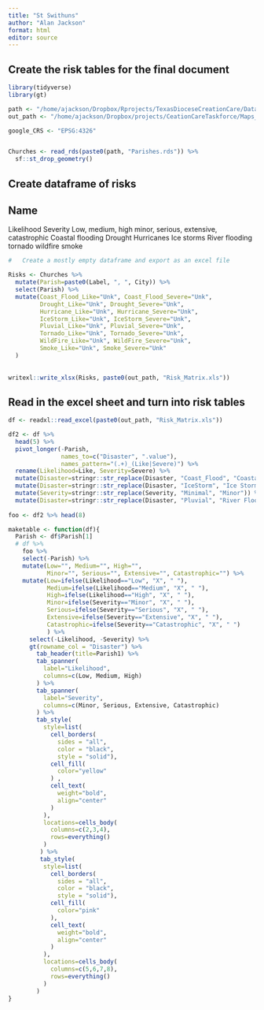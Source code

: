 ```yaml
---
title: "St Swithuns"
author: "Alan Jackson"
format: html
editor: source
---
```


## Create the risk tables for the final document

```r

library(tidyverse)
library(gt)

path <- "/home/ajackson/Dropbox/Rprojects/TexasDioceseCreationCare/Data/"
out_path <- "/home/ajackson/Dropbox/projects/CeationCareTaskforce/Maps_and_tables/Risk/"

google_CRS <- "EPSG:4326"


Churches <- read_rds(paste0(path, "Parishes.rds")) %>% 
  sf::st_drop_geometry()

```

##    Create dataframe of risks

Name
----
Likelihood          Severity
Low, medium, high   minor, serious, extensive, catastrophic
Coastal flooding
Drought
Hurricanes
Ice storms
River flooding
tornado
wildfire
smoke

```r

#   Create a mostly empty dataframe and export as an excel file

Risks <- Churches %>% 
  mutate(Parish=paste0(Label, ", ", City)) %>% 
  select(Parish) %>% 
  mutate(Coast_Flood_Like="Unk", Coast_Flood_Severe="Unk",
         Drought_Like="Unk", Drought_Severe="Unk",
         Hurricane_Like="Unk", Hurricane_Severe="Unk",
         IceStorm_Like="Unk", IceStorm_Severe="Unk",
         Pluvial_Like="Unk", Pluvial_Severe="Unk",
         Tornado_Like="Unk", Tornado_Severe="Unk",
         WildFire_Like="Unk", WildFire_Severe="Unk",
         Smoke_Like="Unk", Smoke_Severe="Unk"
  )
         
         
writexl::write_xlsx(Risks, paste0(out_path, "Risk_Matrix.xls"))

```

##        Read in the excel sheet and turn into risk tables

```r

df <- readxl::read_excel(paste0(out_path, "Risk_Matrix.xls"))

df2 <- df %>% 
  head(5) %>% 
  pivot_longer(-Parish, 
               names_to=c("Disaster", ".value"),
               names_pattern="(.+)_(Like|Severe)") %>% 
  rename(Likelihood=Like, Severity=Severe) %>% 
  mutate(Disaster=stringr::str_replace(Disaster, "Coast_Flood", "Coastal Flooding")) %>% 
  mutate(Disaster=stringr::str_replace(Disaster, "IceStorm", "Ice Storm")) %>% 
  mutate(Severity=stringr::str_replace(Severity, "Minimal", "Minor")) %>% 
  mutate(Disaster=stringr::str_replace(Disaster, "Pluvial", "River Flooding"))
              
foo <- df2 %>% head(8)

maketable <- function(df){
  Parish <- df$Parish[1]
  # df %>% 
    foo %>% 
    select(-Parish) %>% 
    mutate(Low="", Medium="", High="",
           Minor="", Serious="", Extensive="", Catastrophic="") %>% 
    mutate(Low=ifelse(Likelihood=="Low", "X", " "),
           Medium=ifelse(Likelihood=="Medium", "X", " "),
           High=ifelse(Likelihood=="High", "X", " "),
           Minor=ifelse(Severity=="Minor", "X", " "),
           Serious=ifelse(Severity=="Serious", "X", " "),
           Extensive=ifelse(Severity=="Extensive", "X", " "),
           Catastrophic=ifelse(Severity=="Catastrophic", "X", " ")
           ) %>% 
      select(-Likelihood, -Severity) %>% 
      gt(rowname_col = "Disaster") %>% 
        tab_header(title=Parish1) %>% 
        tab_spanner(
          label="Likelihood",
          columns=c(Low, Medium, High)
        ) %>% 
        tab_spanner(
          label="Severity",
          columns=c(Minor, Serious, Extensive, Catastrophic)
        ) %>%   
        tab_style(
          style=list(
            cell_borders(
              sides = "all", 
              color = "black", 
              style = "solid"),
            cell_fill(
              color="yellow"
            ) ,
            cell_text(
              weight="bold",
              align="center"
            )
          ),
          locations=cells_body(
            columns=c(2,3,4),
            rows=everything()
          )
         ) %>% 
         tab_style(
          style=list(
            cell_borders(
              sides = "all", 
              color = "black", 
              style = "solid"),
            cell_fill(
              color="pink"
            ), 
            cell_text(
              weight="bold",
              align="center"
            )
          ),
          locations=cells_body(
            columns=c(5,6,7,8),
            rows=everything()
          )
        )       
}



```




